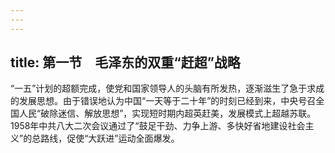 ```yaml
---
---
---
```

title: 第一节　毛泽东的双重“赶超”战略
---




“一五”计划的超额完成，使党和国家领导人的头脑有所发热，逐渐滋生了急于求成的发展思想。由于错误地认为中国“一天等于二十年”的时刻已经到来，中央号召全国人民“破除迷信、解放思想”，实现短时期内超英赶美，发展模式上超越苏联。1958年中共八大二次会议通过了“鼓足干劲、力争上游、多快好省地建设社会主义”的总路线，促使“大跃进”运动全面爆发。